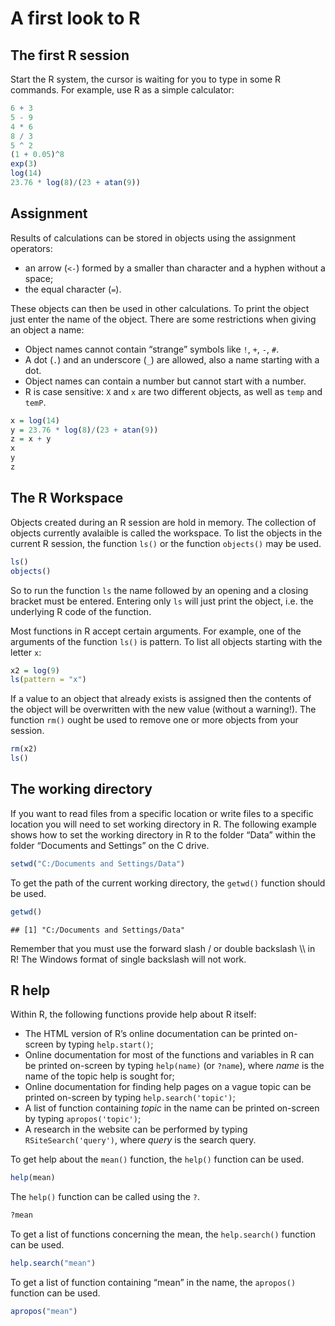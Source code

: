 
# A first look to R

## The first R session

Start the R system, the cursor is waiting for you to type in some R commands. For example, use R as a simple calculator:

```r
6 + 3
5 - 9
4 * 6
8 / 3
5 ^ 2
(1 + 0.05)^8
exp(3)
log(14)
23.76 * log(8)/(23 + atan(9))
```



<!--

## Introducing R Functions

Functions are one of the most important objects in R.

A function is characterised by an input and an output. The input of the function, i.e. the set of the arguments, can be either null or made of one or more R objects. The output of the function can be either null or a single R object. If the function has to return more than one object, the objects are to be inserted in a list.

The function `ls()` doesn't require any input and returns an output.

```r
ls()
```

The function `rm()` requires an input and doesn't return an output.

```r
foo = 3
rm(foo)
```

Usually, functions require an input and returns an output.

```r
sum(1:10)
```

The several elements of the input of a function are the arguments of the function. When a function is called the arguments can be declared explicitely or implicitely. The arguments can be explicitely with their name.

```r
sum(c(1, 2, NA), na.rm = T)
```
In the above example, the `na.rm` argument of the `sum()` function is called explicitely.

When arguments are called implicitely, the order of the arguments is fundamental. The third example of the code below returns a wrong result.

```r
rdata = c(rnorm(100), NA)
quantile(x = rdata, probs = c(0.25, 0.50, 0.75), na.rm = T)
quantile(rdata, c(0.25, 0.50, 0.75), T)
quantile(rdata, T, c(0.25, 0.50, 0.75))
quantile(rdata, na.rm = T, probs = c(0.25, 0.50, 0.75))
```


It is advisable to use the help command of each function to understand not only the arguments which can be used as function inputs, but also the output:
  
```r
help(read.table)
```

or

```r
?read.table
```

-->

## Assignment

Results of calculations can be stored in objects using the assignment operators:
  
 - an arrow (`<-`) formed by a smaller than character and a hyphen without a space;
 - the equal character (`=`).

These objects can then be used in other calculations. To print the object just enter the
name of the object. There are some restrictions when giving an object a name:
  
 - Object names cannot contain "strange" symbols like `!`, `+`, `-`, `#`.
 - A dot (`.`) and an underscore (`_`) are allowed, also a name starting with a dot.
 - Object names can contain a number but cannot start with a number.
 - R is case sensitive: `X` and `x` are two different objects, as well as `temp` and `temP`.

```r
x = log(14)
y = 23.76 * log(8)/(23 + atan(9))
z = x + y
x
y
z
```

## The R Workspace

Objects created during an R session are hold in memory. The collection of objects currently avalaible is called the workspace.
To list the objects in the current R session, the function `ls()` or the function `objects()` may be used.

```r
ls()
objects()
```

So to run the function `ls` the name followed by an opening and a closing bracket must be entered. Entering only `ls` will just print the object, i.e. the underlying R code of the function.

Most functions in R accept certain arguments. For example, one of the arguments of the function `ls()` is pattern. To list all objects starting with the letter `x`:
  
```r
x2 = log(9)
ls(pattern = "x")
```


If a value to an object that already exists is assigned then the contents of the object will be overwritten with the new value (without a warning!). The function `rm()` ought be used to remove one or more objects from your session.

```r
rm(x2)
ls()
```


## The working directory

If you want to read files from a specific location or write files to a specific location you will need to set working directory in R. The following example shows how to set the working directory in R to the folder "Data" within the folder "Documents and Settings" on the C drive.

```r
setwd("C:/Documents and Settings/Data")
```

To get the path of the current working directory, the `getwd()` function should be used.

```r
getwd()
```


```
## [1] "C:/Documents and Settings/Data"
```

Remember that you must use the forward slash / or double backslash \\\\ in R! The Windows format of single backslash will not work.


## R help

Within R, the following functions provide help about R itself:

 - The HTML version of R's online documentation can be printed on-screen by typing `help.start()`;
 - Online documentation for most of the functions and variables in R can be printed on-screen by typing `help(name)` (or `?name`), where _name_ is the name of the topic help is sought for;
 - Online documentation for finding help pages on a vague topic can be printed on-screen by typing `help.search('topic')`;
 - A list of function containing _topic_ in the name can be printed on-screen by typing `apropos('topic')`;
 - A research in the website can be performed by typing `RSiteSearch('query')`, where _query_ is the search query.

To get help about the `mean()` function, the `help()` function can be used.

```r
help(mean)
```

The `help()` function can be called using the `?`.
```r
?mean
```
To get a list of functions concerning the mean, the `help.search()` function can be used.

```r
help.search("mean")
```

To get a list of function containing "mean" in the name, the `apropos()` function can be used.

```r
apropos("mean")
```

<!--

## Summary
> In this chapter, we took a look to R. We used R for the first time, as a calculator. We familiarized with R help. We saved the results of calculation in R objects, through assigment. The concept of workspace were introduced. In the next chapter, we'll look at the types of data R can handle.

-->
